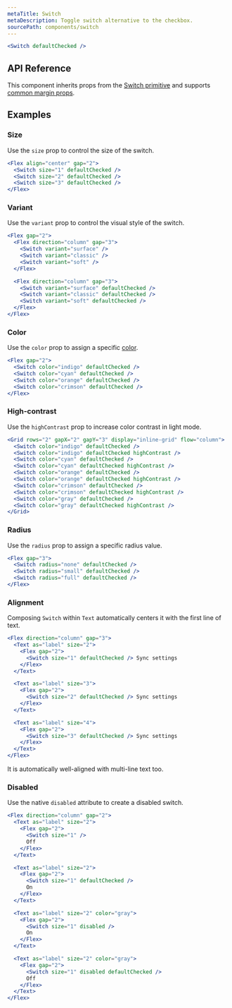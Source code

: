 ```yaml
---
metaTitle: Switch
metaDescription: Toggle switch alternative to the checkbox.
sourcePath: components/switch
---
```


```jsx live=true
<Switch defaultChecked />
```

## API Reference

This component inherits props from the [Switch primitive](/primitives/docs/components/switch) and supports [common margin props](/themes/docs/theme/layout#margin-props).

<ThemesPropsTable defs="switchPropDefs" />

## Examples

### Size

Use the `size` prop to control the size of the switch.

```jsx live=true
<Flex align="center" gap="2">
  <Switch size="1" defaultChecked />
  <Switch size="2" defaultChecked />
  <Switch size="3" defaultChecked />
</Flex>
```

### Variant

Use the `variant` prop to control the visual style of the switch.

```jsx live=true scroll=true
<Flex gap="2">
  <Flex direction="column" gap="3">
    <Switch variant="surface" />
    <Switch variant="classic" />
    <Switch variant="soft" />
  </Flex>

  <Flex direction="column" gap="3">
    <Switch variant="surface" defaultChecked />
    <Switch variant="classic" defaultChecked />
    <Switch variant="soft" defaultChecked />
  </Flex>
</Flex>
```

### Color

Use the `color` prop to assign a specific [color](/themes/docs/theme/color).

```jsx live=true
<Flex gap="2">
  <Switch color="indigo" defaultChecked />
  <Switch color="cyan" defaultChecked />
  <Switch color="orange" defaultChecked />
  <Switch color="crimson" defaultChecked />
</Flex>
```

### High-contrast

Use the `highContrast` prop to increase color contrast in light mode.

```jsx live=true
<Grid rows="2" gapX="2" gapY="3" display="inline-grid" flow="column">
  <Switch color="indigo" defaultChecked />
  <Switch color="indigo" defaultChecked highContrast />
  <Switch color="cyan" defaultChecked />
  <Switch color="cyan" defaultChecked highContrast />
  <Switch color="orange" defaultChecked />
  <Switch color="orange" defaultChecked highContrast />
  <Switch color="crimson" defaultChecked />
  <Switch color="crimson" defaultChecked highContrast />
  <Switch color="gray" defaultChecked />
  <Switch color="gray" defaultChecked highContrast />
</Grid>
```

### Radius

Use the `radius` prop to assign a specific radius value.

```jsx live=true
<Flex gap="3">
  <Switch radius="none" defaultChecked />
  <Switch radius="small" defaultChecked />
  <Switch radius="full" defaultChecked />
</Flex>
```

### Alignment

Composing `Switch` within `Text` automatically centers it with the first line of text.

```jsx live="true"
<Flex direction="column" gap="3">
  <Text as="label" size="2">
    <Flex gap="2">
      <Switch size="1" defaultChecked /> Sync settings
    </Flex>
  </Text>

  <Text as="label" size="3">
    <Flex gap="2">
      <Switch size="2" defaultChecked /> Sync settings
    </Flex>
  </Text>

  <Text as="label" size="4">
    <Flex gap="2">
      <Switch size="3" defaultChecked /> Sync settings
    </Flex>
  </Text>
</Flex>
```

It is automatically well-aligned with multi-line text too.

### Disabled

Use the native `disabled` attribute to create a disabled switch.

```jsx live="true"
<Flex direction="column" gap="2">
  <Text as="label" size="2">
    <Flex gap="2">
      <Switch size="1" />
      Off
    </Flex>
  </Text>

  <Text as="label" size="2">
    <Flex gap="2">
      <Switch size="1" defaultChecked />
      On
    </Flex>
  </Text>

  <Text as="label" size="2" color="gray">
    <Flex gap="2">
      <Switch size="1" disabled />
      On
    </Flex>
  </Text>

  <Text as="label" size="2" color="gray">
    <Flex gap="2">
      <Switch size="1" disabled defaultChecked />
      Off
    </Flex>
  </Text>
</Flex>
```
